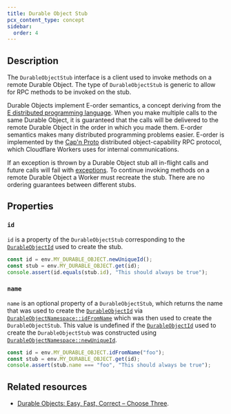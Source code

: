 ```yaml
---
title: Durable Object Stub
pcx_content_type: concept
sidebar:
  order: 4
---
```



## Description

The `DurableObjectStub` interface is a client used to invoke methods on a remote <GlossaryTooltip term="Durable Object">Durable Object</GlossaryTooltip>. The type of `DurableObjectStub` is generic to allow for RPC methods to be invoked on the stub.

Durable Objects implement E-order semantics, a concept deriving from the [E distributed programming language](<https://en.wikipedia.org/wiki/E_(programming_language)>). When you make multiple calls to the same Durable Object, it is guaranteed that the calls will be delivered to the remote Durable Object in the order in which you made them. E-order semantics makes many distributed programming problems easier. E-order is implemented by the [Cap'n Proto](https://capnproto.org) distributed object-capability RPC protocol, which Cloudflare Workers uses for internal communications.

If an exception is thrown by a Durable Object <GlossaryTooltip term="stub">stub</GlossaryTooltip> all in-flight calls and future calls will fail with [exceptions](/durable-objects/observability/troubleshooting/). To continue invoking methods on a remote Durable Object a Worker must recreate the stub. There are no ordering guarantees between different stubs.

<Render file="example-rpc" />

## Properties

### `id`

`id` is a property of the `DurableObjectStub` corresponding to the [`DurableObjectId`](/durable-objects/api/id) used to create the stub.

```js
const id = env.MY_DURABLE_OBJECT.newUniqueId();
const stub = env.MY_DURABLE_OBJECT.get(id);
console.assert(id.equals(stub.id), "This should always be true");
```

### `name`

`name` is an optional property of a `DurableObjectStub`, which returns the name that was used to create the [`DurableObjectId`](/durable-objects/api/id) via [`DurableObjectNamespace::idFromName`](/durable-objects/api/namespace/#idfromname) which was then used to create the `DurableObjectStub`. This value is undefined if the [`DurableObjectId`](/durable-objects/api/id) used to create the `DurableObjectStub` was constructed using [`DurableObjectNamespace::newUniqueId`](/durable-objects/api/namespace/#newuniqueid).

```js
const id = env.MY_DURABLE_OBJECT.idFromName("foo");
const stub = env.MY_DURABLE_OBJECT.get(id);
console.assert(stub.name === "foo", "This should always be true");
```

## Related resources

- [Durable Objects: Easy, Fast, Correct – Choose Three](https://blog.cloudflare.com/durable-objects-easy-fast-correct-choose-three/).
